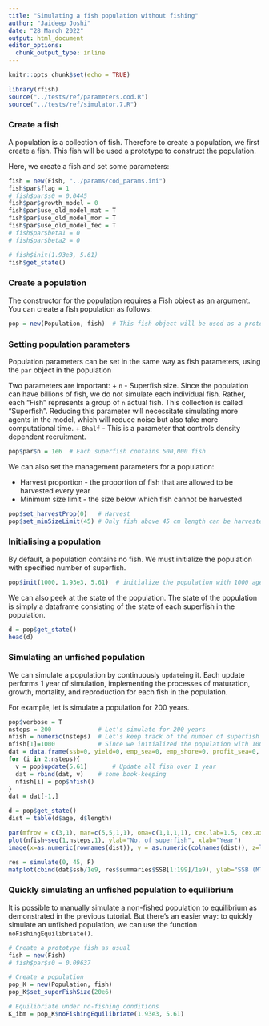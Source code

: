 ---
title: "Simulating a fish population without fishing"
author: "Jaideep Joshi"
date: "28 March 2022"
output: html_document
editor_options:
  chunk_output_type: inline
---

```{r setup, include=FALSE}
knitr::opts_chunk$set(echo = TRUE)
```

```{r, include = F, echo = F}
library(rfish)
source("../tests/ref/parameters.cod.R")
source("../tests/ref/simulator.7.R")
```

### Create a fish

A population is a collection of fish. Therefore to create a population, we first create a fish. This fish will be used a prototype to construct the population.

Here, we create a fish and set some parameters:

```{r }
fish = new(Fish, "../params/cod_params.ini")
fish$par$flag = 1
# fish$par$s0 = 0.0445
fish$par$growth_model = 0
fish$par$use_old_model_mat = T
fish$par$use_old_model_mor = T
fish$par$use_old_model_fec = T
# fish$par$beta1 = 0
# fish$par$beta2 = 0

# fish$init(1.93e3, 5.61)
fish$get_state()
```

### Create a population

The constructor for the population requires a Fish object as an argument. You can create a fish population as follows:

```{r}
pop = new(Population, fish)  # This fish object will be used as a prototype to construct all fish in the population
```

### Setting population parameters

Population parameters can be set in the same way as fish parameters, using the `par` object in the population

Two parameters are important:
+ `n` - Superfish size. Since the population can have billions of fish, we do not simulate each individual fish. Rather, each "Fish" represents a group of `n` actual fish. This collection is called "Superfish". Reducing this parameter will necessitate simulating more agents in the model, which will reduce noise but also take more computational time. 
+ `Bhalf` - This is a parameter that controls density dependent recruitment. 


```{r}
pop$par$n = 1e6  # Each superfish contains 500,000 fish
```

We can also set the management parameters for a population:

+ Harvest proportion - the proportion of fish that are allowed to be harvested every year
+ Minimum size limit - the size below which fish cannot be harvested

```{r}
pop$set_harvestProp(0)   # Harvest 
pop$set_minSizeLimit(45) # Only fish above 45 cm length can be harvested
```

### Initialising a population

By default, a population contains no fish. We must initialize the population with specified number of superfish.

```{r}
pop$init(1000, 1.93e3, 5.61)  # initialize the population with 1000 agents (superfish)
```

We can also peek at the state of the population. The state of the population is simply a dataframe consisting of the state of each superfish in the population.

```{r}
d = pop$get_state()
head(d)
```

### Simulating an unfished population

We can simulate a population by continuously `update`ing it. Each update performs 1 year of simulation, implementing the processes of maturation, growth, mortality, and reproduction for each fish in the population.

For example, let is simulate a population for 200 years.

```{r fig.height=9}
pop$verbose = T
nsteps = 200             # Let's simulate for 200 years
nfish = numeric(nsteps)  # Let's keep track of the number of superfish
nfish[1]=1000            # Since we initialized the population with 1000 superfish
dat = data.frame(ssb=0, yield=0, emp_sea=0, emp_shore=0, profit_sea=0, profit_shr=0, tsb=0)
for (i in 2:nsteps){
  v = pop$update(5.61)       # Update all fish over 1 year 
  dat = rbind(dat, v)    # some book-keeping
  nfish[i] = pop$nfish()
}
dat = dat[-1,]

d = pop$get_state()
dist = table(d$age, d$length)

par(mfrow = c(3,1), mar=c(5,5,1,1), oma=c(1,1,1,1), cex.lab=1.5, cex.axis=1.5)
plot(nfish~seq(1,nsteps,1), ylab="No. of superfish", xlab="Year")
image(x=as.numeric(rownames(dist)), y = as.numeric(colnames(dist)), z=log(1+3*log(dist)), col=scales::viridis_pal()(100), xlab="Age", ylab="Length")

res = simulate(0, 45, F)
matplot(cbind(dat$ssb/1e9, res$summaries$SSB[1:199]/1e9), ylab="SSB (MT)", xlab="Year", col=c("cyan", "black"), lty=1, type=c("p","l"), pch=1)

```


### Quickly simulating an unfished population to equilibrium

It is possible to manually simulate a non-fished population to equilibrium as demonstrated in the previous tutorial. But there's an easier way: to quickly simulate an unfished population, we can use the function `noFishingEquilibriate()`.

```{r}
# Create a prototype fish as usual
fish = new(Fish)
# fish$par$s0 = 0.09637

# Create a population
pop_K = new(Population, fish)
pop_K$set_superFishSize(20e6)

# Equilibriate under no-fishing conditions
K_ibm = pop_K$noFishingEquilibriate(1.93e3, 5.61)
```



